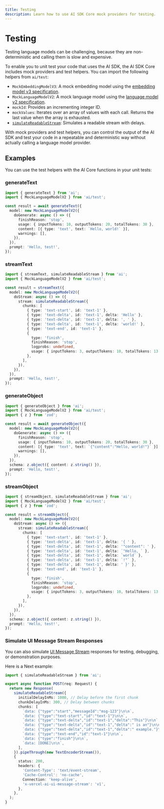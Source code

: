```yaml
---
title: Testing
description: Learn how to use AI SDK Core mock providers for testing.
---
```


# Testing

Testing language models can be challenging, because they are non-deterministic
and calling them is slow and expensive.

To enable you to unit test your code that uses the AI SDK, the AI SDK Core
includes mock providers and test helpers. You can import the following helpers from `ai/test`:

- `MockEmbeddingModelV3`: A mock embedding model using the [embedding model v3 specification](https://github.com/vercel/ai/blob/v5/packages/provider/src/embedding-model/v3/embedding-model-v3.ts).
- `MockLanguageModelV2`: A mock language model using the [language model v2 specification](https://github.com/vercel/ai/blob/v5/packages/provider/src/language-model/v2/language-model-v2.ts).
- `mockId`: Provides an incrementing integer ID.
- `mockValues`: Iterates over an array of values with each call. Returns the last value when the array is exhausted.
- [`simulateReadableStream`](/docs/reference/ai-sdk-core/simulate-readable-stream): Simulates a readable stream with delays.

With mock providers and test helpers, you can control the output of the AI SDK
and test your code in a repeatable and deterministic way without actually calling
a language model provider.

## Examples

You can use the test helpers with the AI Core functions in your unit tests:

### generateText

```ts
import { generateText } from 'ai';
import { MockLanguageModelV2 } from 'ai/test';

const result = await generateText({
  model: new MockLanguageModelV2({
    doGenerate: async () => ({
      finishReason: 'stop',
      usage: { inputTokens: 10, outputTokens: 20, totalTokens: 30 },
      content: [{ type: 'text', text: `Hello, world!` }],
      warnings: [],
    }),
  }),
  prompt: 'Hello, test!',
});
```

### streamText

```ts
import { streamText, simulateReadableStream } from 'ai';
import { MockLanguageModelV2 } from 'ai/test';

const result = streamText({
  model: new MockLanguageModelV2({
    doStream: async () => ({
      stream: simulateReadableStream({
        chunks: [
          { type: 'text-start', id: 'text-1' },
          { type: 'text-delta', id: 'text-1', delta: 'Hello' },
          { type: 'text-delta', id: 'text-1', delta: ', ' },
          { type: 'text-delta', id: 'text-1', delta: 'world!' },
          { type: 'text-end', id: 'text-1' },
          {
            type: 'finish',
            finishReason: 'stop',
            logprobs: undefined,
            usage: { inputTokens: 3, outputTokens: 10, totalTokens: 13 },
          },
        ],
      }),
    }),
  }),
  prompt: 'Hello, test!',
});
```

### generateObject

```ts
import { generateObject } from 'ai';
import { MockLanguageModelV2 } from 'ai/test';
import { z } from 'zod';

const result = await generateObject({
  model: new MockLanguageModelV2({
    doGenerate: async () => ({
      finishReason: 'stop',
      usage: { inputTokens: 10, outputTokens: 20, totalTokens: 30 },
      content: [{ type: 'text', text: `{"content":"Hello, world!"}` }],
      warnings: [],
    }),
  }),
  schema: z.object({ content: z.string() }),
  prompt: 'Hello, test!',
});
```

### streamObject

```ts
import { streamObject, simulateReadableStream } from 'ai';
import { MockLanguageModelV2 } from 'ai/test';
import { z } from 'zod';

const result = streamObject({
  model: new MockLanguageModelV2({
    doStream: async () => ({
      stream: simulateReadableStream({
        chunks: [
          { type: 'text-start', id: 'text-1' },
          { type: 'text-delta', id: 'text-1', delta: '{ ' },
          { type: 'text-delta', id: 'text-1', delta: '"content": ' },
          { type: 'text-delta', id: 'text-1', delta: `"Hello, ` },
          { type: 'text-delta', id: 'text-1', delta: `world` },
          { type: 'text-delta', id: 'text-1', delta: `!"` },
          { type: 'text-delta', id: 'text-1', delta: ' }' },
          { type: 'text-end', id: 'text-1' },
          {
            type: 'finish',
            finishReason: 'stop',
            logprobs: undefined,
            usage: { inputTokens: 3, outputTokens: 10, totalTokens: 13 },
          },
        ],
      }),
    }),
  }),
  schema: z.object({ content: z.string() }),
  prompt: 'Hello, test!',
});
```

### Simulate UI Message Stream Responses

You can also simulate [UI Message Stream](/docs/ai-sdk-ui/stream-protocol#ui-message-stream) responses for testing,
debugging, or demonstration purposes.

Here is a Next example:

```ts filename="route.ts"
import { simulateReadableStream } from 'ai';

export async function POST(req: Request) {
  return new Response(
    simulateReadableStream({
      initialDelayInMs: 1000, // Delay before the first chunk
      chunkDelayInMs: 300, // Delay between chunks
      chunks: [
        `data: {"type":"start","messageId":"msg-123"}\n\n`,
        `data: {"type":"text-start","id":"text-1"}\n\n`,
        `data: {"type":"text-delta","id":"text-1","delta":"This"}\n\n`,
        `data: {"type":"text-delta","id":"text-1","delta":" is an"}\n\n`,
        `data: {"type":"text-delta","id":"text-1","delta":" example."}\n\n`,
        `data: {"type":"text-end","id":"text-1"}\n\n`,
        `data: {"type":"finish"}\n\n`,
        `data: [DONE]\n\n`,
      ],
    }).pipeThrough(new TextEncoderStream()),
    {
      status: 200,
      headers: {
        'Content-Type': 'text/event-stream',
        'Cache-Control': 'no-cache',
        Connection: 'keep-alive',
        'x-vercel-ai-ui-message-stream': 'v1',
      },
    },
  );
}
```
